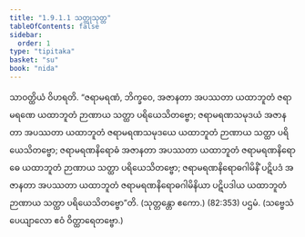 ```yaml
---
title: "1.9.1.1 သတ္ထုသုတ္တ"
tableOfContents: false
sidebar:
  order: 1
type: "tipitaka"
basket: "su"
book: "nida"
---
```



<DynamicBreadcrumb />

<Division number="73" book="nida">

<Paragraph number="570" book="nida">
သာဝတ္ထိယံ ဝိဟရတိ. “ဇရာမရဏံ, ဘိက္ခဝေ, အဇာနတာ အပဿတာ ယထာဘူတံ ဇရာမရဏေ ယထာဘူတံ ဉာဏာယ သတ္ထာ ပရိယေသိတဗ္ဗော; ဇရာမရဏသမုဒယံ အဇာနတာ အပဿတာ ယထာဘူတံ ဇရာမရဏသမုဒယေ ယထာဘူတံ ဉာဏာယ သတ္ထာ ပရိယေသိတဗ္ဗော; ဇရာမရဏနိရောဓံ အဇာနတာ အပဿတာ ယထာဘူတံ ဇရာမရဏနိရောဓေ ယထာဘူတံ ဉာဏာယ သတ္ထာ ပရိယေသိတဗ္ဗော; ဇရာမရဏနိရောဓဂါမိနိံ ပဋိပဒံ အဇာနတာ အပဿတာ ယထာဘူတံ ဇရာမရဏနိရောဓဂါမိနိယာ ပဋိပဒါယ ယထာဘူတံ ဉာဏာယ သတ္ထာ ပရိယေသိတဗ္ဗော”တိ. (သုတ္တန္တော ဧကော.) (82:<Emphasis>353</Emphasis>)

</Paragraph>
</Division>

<Paragraph number="571" type="center" book="nida">
ပဌမံ.



</Paragraph>

<Paragraph number="572" type="center" book="nida">
(သဗ္ဗေသံ ပေယျာလော ဧဝံ ဝိတ္ထာရေတဗ္ဗော.)
</Paragraph>